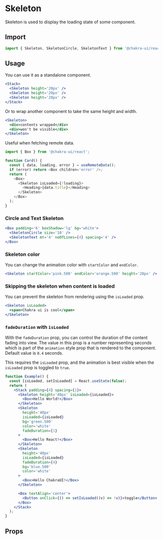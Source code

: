 # Skeleton

Skeleton is used to display the loading state of some component.

## Import

```js
import { Skeleton, SkeletonCircle, SkeletonText } from '@chakra-ui/react';
```

## Usage

You can use it as a standalone component.

```jsx live
<Stack>
  <Skeleton height='20px' />
  <Skeleton height='20px' />
  <Skeleton height='20px' />
</Stack>
```

Or to wrap another component to take the same height and width.

```jsx live
<Skeleton>
  <div>contents wrapped</div>
  <div>won't be visible</div>
</Skeleton>
```

Useful when fetching remote data.

```js
import { Box } from '@chakra-ui/react';

function Card() {
  const { data, loading, error } = useRemoteData();
  if (error) return <Box children='error' />;
  return (
    <Box>
      <Skeleton isLoaded={!loading}>
        <Heading>{data.title}</Heading>
      </Skeleton>
    </Box>
  );
}
```

### Circle and Text Skeleton

```jsx live
<Box padding='6' boxShadow='lg' bg='white'>
  <SkeletonCircle size='10' />
  <SkeletonText mt='4' noOfLines={4} spacing='4' />
</Box>
```

### Skeleton color

You can change the animation color with `startColor` and `endColor`.

```jsx live
<Skeleton startColor='pink.500' endColor='orange.500' height='20px' />
```

### Skipping the skeleton when content is loaded

You can prevent the skeleton from rendering using the `isLoaded` prop.

```jsx live
<Skeleton isLoaded>
  <span>Chakra ui is cool</span>
</Skeleton>
```

### `fadeDuration` with `isLoaded`

With the `fadeDuration` prop, you can control the duration of the content fading
into view. The value in this prop is a number representing seconds which is part
of the `animation` style prop that is rendered to the component. Default value
is `0.4` seconds.

This requires the `isLoaded` prop, and the animation is best visible when the
`isLoaded` prop is toggled to `true`.

```jsx live
function Example() {
  const [isLoaded, setIsLoaded] = React.useState(false);
  return (
    <Stack padding={4} spacing={1}>
      <Skeleton height='40px' isLoaded={isLoaded}>
        <Box>Hello World!</Box>
      </Skeleton>
      <Skeleton
        height='40px'
        isLoaded={isLoaded}
        bg='green.500'
        color='white'
        fadeDuration={1}
      >
        <Box>Hello React!</Box>
      </Skeleton>
      <Skeleton
        height='40px'
        isLoaded={isLoaded}
        fadeDuration={4}
        bg='blue.500'
        color='white'
      >
        <Box>Hello ChakraUI!</Box>
      </Skeleton>

      <Box textAlign='center'>
        <Button onClick={() => setIsLoaded((v) => !v)}>toggle</Button>
      </Box>
    </Stack>
  );
}
```

## Props

<PropsTable of='Skeleton' />
